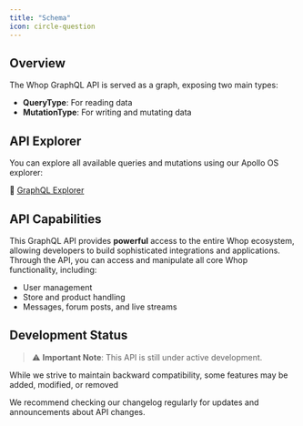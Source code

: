 ```yaml
---
title: "Schema"
icon: circle-question
---
```


## Overview

The Whop GraphQL API is served as a graph, exposing two main types:

- **QueryType**: For reading data
- **MutationType**: For writing and mutating data

## API Explorer

You can explore all available queries and mutations using our Apollo OS explorer:

🔗 [GraphQL Explorer](https://studio.apollographql.com/public/whop-public-gql/variant/current/explorer)

## API Capabilities

This GraphQL API provides **powerful** access to the entire Whop ecosystem, allowing developers to build sophisticated integrations and applications. Through the API, you can access and manipulate all core Whop functionality, including:

- User management
- Store and product handling
- Messages, forum posts, and live streams

## Development Status

> ⚠️ **Important Note**: This API is still under active development.

While we strive to maintain backward compatibility, some features may be added, modified, or removed

We recommend checking our changelog regularly for updates and announcements about API changes.

